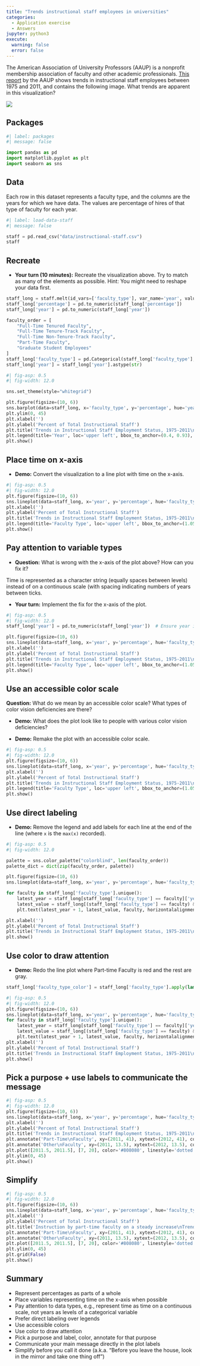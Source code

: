 ```yaml
---
title: "Trends instructional staff employees in universities"
categories: 
  - Application exercise
  - Answers
jupyter: python3
execute: 
  warning: false
  error: false
---
```


The American Association of University Professors (AAUP) is a nonprofit membership association of faculty and other academic professionals.
[This report](https://www.aaup.org/sites/default/files/files/AAUP_Report_InstrStaff-75-11_apr2013.pdf) by the AAUP shows trends in instructional staff employees between 1975 and 2011, and contains the following image.
What trends are apparent in this visualization?

![](https://sta199-s24.github.io/images/staff-employment.png){fig-align="center"}

## Packages

```python
#| label: packages
#| message: false

import pandas as pd
import matplotlib.pyplot as plt
import seaborn as sns
```

## Data

Each row in this dataset represents a faculty type, and the columns are the years for which we have data.
The values are percentage of hires of that type of faculty for each year.

```python
#| label: load-data-staff
#| message: false

staff = pd.read_csv("data/instructional-staff.csv")
staff
```

## Recreate

-   **Your turn (10 minutes):** Recreate the visualization above. Try to match as many of the elements as possible. Hint: You might need to reshape your data first.

```python
staff_long = staff.melt(id_vars=['faculty_type'], var_name='year', value_name='percentage')
staff_long['percentage'] = pd.to_numeric(staff_long['percentage'])
staff_long['year'] = pd.to_numeric(staff_long['year'])

faculty_order = [
    "Full-Time Tenured Faculty",
    "Full-Time Tenure-Track Faculty",
    "Full-Time Non-Tenure-Track Faculty",
    "Part-Time Faculty",
    "Graduate Student Employees"
]
staff_long['faculty_type'] = pd.Categorical(staff_long['faculty_type'], categories=faculty_order, ordered=True)
staff_long['year'] = staff_long['year'].astype(str)

```

```python
#| fig-asp: 0.5
#| fig-width: 12.0

sns.set_theme(style="whitegrid")

plt.figure(figsize=(10, 6))
sns.barplot(data=staff_long, x='faculty_type', y='percentage', hue='year', dodge=True)
plt.ylim(0, 45)
plt.xlabel('')
plt.ylabel('Percent of Total Instructional Staff')
plt.title('Trends in Instructional Staff Employment Status, 1975-2011\nAll Institutions, National Totals')
plt.legend(title='Year', loc='upper left', bbox_to_anchor=(0.4, 0.93), ncol=5)
plt.show()
```

## Place time on x-axis

-   **Demo:** Convert the visualization to a line plot with time on the x-axis.

```python
#| fig-asp: 0.5
#| fig-width: 12.0
plt.figure(figsize=(10, 6))
sns.lineplot(data=staff_long, x='year', y='percentage', hue='faculty_type', marker='o')
plt.xlabel('')
plt.ylabel('Percent of Total Instructional Staff')
plt.title('Trends in Instructional Staff Employment Status, 1975-2011\nAll Institutions, National Totals')
plt.legend(title='Faculty Type', loc='upper left', bbox_to_anchor=(1.05, 1), borderaxespad=0)
plt.show()
```

## Pay attention to variable types

-   **Question:** What is wrong with the x-axis of the plot above? How can you fix it?

Time is represented as a character string (equally spaces between levels) instead of on a continuous scale (with spacing indicating numbers of years between ticks.

-   **Your turn:** Implement the fix for the x-axis of the plot.

```python
#| fig-asp: 0.5
#| fig-width: 12.0
staff_long['year'] = pd.to_numeric(staff_long['year'])  # Ensure year is treated as a numeric type

plt.figure(figsize=(10, 6))
sns.lineplot(data=staff_long, x='year', y='percentage', hue='faculty_type', marker='o')
plt.xlabel('')
plt.ylabel('Percent of Total Instructional Staff')
plt.title('Trends in Instructional Staff Employment Status, 1975-2011\nAll Institutions, National Totals')
plt.legend(title='Faculty Type', loc='upper left', bbox_to_anchor=(1.05, 1), borderaxespad=0)
plt.show()
```

## Use an accessible color scale

**Question:** What do we mean by an accessible color scale?
What types of color vision deficiencies are there?

-   **Demo:** What does the plot look like to people with various color vision deficiencies?

-   **Demo:** Remake the plot with an accessible color scale.

```python
#| fig-asp: 0.5
#| fig-width: 12.0
plt.figure(figsize=(10, 6))
sns.lineplot(data=staff_long, x='year', y='percentage', hue='faculty_type', marker='o', palette='colorblind')
plt.xlabel('')
plt.ylabel('Percent of Total Instructional Staff')
plt.title('Trends in Instructional Staff Employment Status, 1975-2011\nAll Institutions, National Totals')
plt.legend(title='Faculty Type', loc='upper left', bbox_to_anchor=(1.05, 1), borderaxespad=0)
plt.show()
```

## Use direct labeling

-   **Demo:** Remove the legend and add labels for each line at the end of the line (where `x` is the `max(x)` recorded).

```python
#| fig-asp: 0.5
#| fig-width: 12.0

palette = sns.color_palette("colorblind", len(faculty_order))
palette_dict = dict(zip(faculty_order, palette))

plt.figure(figsize=(10, 6))
sns.lineplot(data=staff_long, x='year', y='percentage', hue='faculty_type', marker='o', palette=palette, legend=False)

for faculty in staff_long['faculty_type'].unique():
    latest_year = staff_long[staff_long['faculty_type'] == faculty]['year'].max()
    latest_value = staff_long[(staff_long['faculty_type'] == faculty) & (staff_long['year'] == latest_year)]['percentage'].values[0]
    plt.text(latest_year + 1, latest_value, faculty, horizontalalignment='left', size='medium', color=palette_dict[faculty], weight='semibold')

plt.xlabel('')
plt.ylabel('Percent of Total Instructional Staff')
plt.title('Trends in Instructional Staff Employment Status, 1975-2011\nAll Institutions, National Totals')
plt.show()
```

## Use color to draw attention

-   **Demo:** Redo the line plot where Part-time Faculty is red and the rest are gray.

```python
staff_long['faculty_type_color'] = staff_long['faculty_type'].apply(lambda x: '#b22222' if x == 'Part-Time Faculty' else '#808080')

```

```python
#| fig-asp: 0.5
#| fig-width: 12.0
plt.figure(figsize=(10, 6))
sns.lineplot(data=staff_long, x='year', y='percentage', hue='faculty_type_color', marker='o', ci=False, legend=False, palette=['#808080', '#b22222'])
for faculty in staff_long['faculty_type'].unique():
    latest_year = staff_long[staff_long['faculty_type'] == faculty]['year'].max()
    latest_value = staff_long[(staff_long['faculty_type'] == faculty) & (staff_long['year'] == latest_year)]['percentage'].values[0]
    plt.text(latest_year + 1, latest_value, faculty, horizontalalignment='left', size='medium', color='black' if faculty != 'Part-Time Faculty' else '#b22222', weight='semibold')
plt.xlabel('')
plt.ylabel('Percent of Total Instructional Staff')
plt.title('Trends in Instructional Staff Employment Status, 1975-2011\nAll Institutions, National Totals')
plt.show()
```

## Pick a purpose + use labels to communicate the message


```python
#| fig-asp: 0.5
#| fig-width: 12.0
plt.figure(figsize=(10, 6))
sns.lineplot(data=staff_long, x='year', y='percentage', hue='faculty_type_color', palette=['#808080', '#b22222'], legend=False)
plt.xlabel('')
plt.ylabel('Percent of Total Instructional Staff')
plt.title('Trends in Instructional Staff Employment Status, 1975-2011\nAll Institutions, National Totals')
plt.annotate('Part-Time\nFaculty', xy=(2011, 41), xytext=(2012, 41), color='#b22222', size=12, ha='left')
plt.annotate('Other\nFaculty', xy=(2011, 13.5), xytext=(2012, 13.5), color='#808080', size=12, ha='left')
plt.plot([2011.5, 2011.5], [7, 20], color='#808080', linestyle='dotted')
plt.ylim(0, 45)
plt.show()
```

## Simplify

```python
#| fig-asp: 0.5
#| fig-width: 12.0
plt.figure(figsize=(10, 6))
sns.lineplot(data=staff_long, x='year', y='percentage', hue='faculty_type_color', palette=['#808080', '#b22222'], legend=False, ci=False)
plt.xlabel('')
plt.ylabel('Percent of Total Instructional Staff')
plt.title('Instruction by part-time faculty on a steady increase\nTrends in Instructional Staff Employment Status, 1975-2011\nAll Institutions, National Totals')
plt.annotate('Part-Time\nFaculty', xy=(2011, 41), xytext=(2012, 41), color='#b22222', size=12, ha='left')
plt.annotate('Other\nFaculty', xy=(2011, 13.5), xytext=(2012, 13.5), color='#808080', size=12, ha='left')
plt.plot([2011.5, 2011.5], [7, 20], color='#808080', linestyle='dotted')
plt.ylim(0, 45)
plt.grid(False)
plt.show()
```

## Summary

-   Represent percentages as parts of a whole
-   Place variables representing time on the x-axis when possible
-   Pay attention to data types, e.g., represent time as time on a continuous scale, not years as levels of a categorical variable
-   Prefer direct labeling over legends
-   Use accessible colors
-   Use color to draw attention
-   Pick a purpose and label, color, annotate for that purpose
-   Communicate your main message directly in the plot labels
-   Simplify before you call it done (a.k.a. "Before you leave the house, look in the mirror and take one thing off")